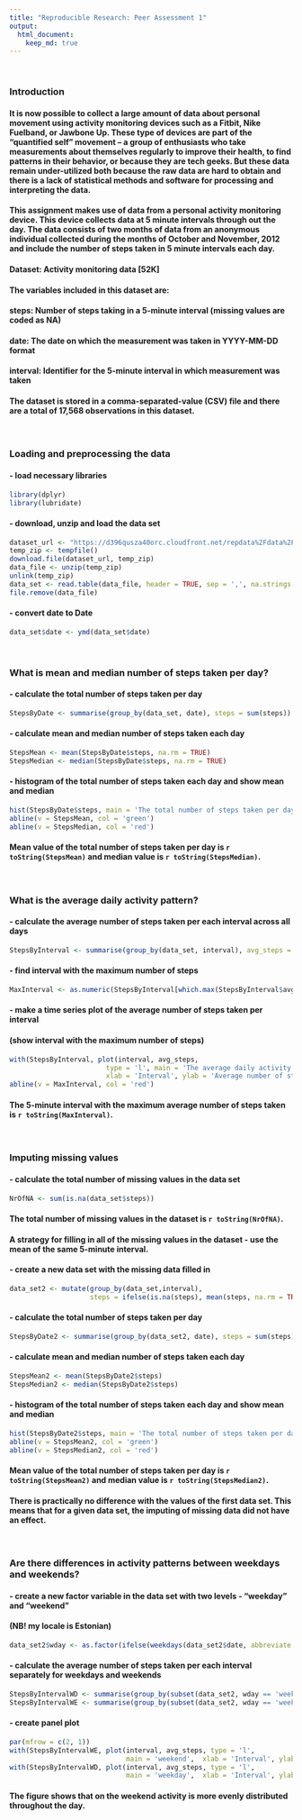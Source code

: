---
title: "Reproducible Research: Peer Assessment 1"
output: 
  html_document:
    keep_md: true
---
\

### Introduction
#### It is now possible to collect a large amount of data about personal movement using activity monitoring devices such as a Fitbit, Nike Fuelband, or Jawbone Up. These type of devices are part of the "quantified self" movement -- a group of enthusiasts who take measurements about themselves regularly to improve their health, to find patterns in their behavior, or because they are tech geeks. But these data remain under-utilized both because the raw data are hard to obtain and there is a lack of statistical methods and software for processing and interpreting the data.

#### This assignment makes use of data from a personal activity monitoring device. This device collects data at 5 minute intervals through out the day. The data consists of two months of data from an anonymous individual collected during the months of October and November, 2012 and include the number of steps taken in 5 minute intervals each day.

#### Dataset: Activity monitoring data [52K]
#### The variables included in this dataset are:
####   **steps**: Number of steps taking in a 5-minute interval (missing values are coded as NA)
####   **date**: The date on which the measurement was taken in YYYY-MM-DD format
####   **interval**: Identifier for the 5-minute interval in which measurement was taken
#### The dataset is stored in a comma-separated-value (CSV) file and there are a total of 17,568 observations in this dataset.  
\   

### Loading and preprocessing the data
#### - load necessary libraries
```{r message=FALSE}
library(dplyr)
library(lubridate)
```
#### - download, unzip and load the data set
```{r results='hide'}
dataset_url <- "https://d396qusza40orc.cloudfront.net/repdata%2Fdata%2Factivity.zip"
temp_zip <- tempfile()
download.file(dataset_url, temp_zip)
data_file <- unzip(temp_zip)
unlink(temp_zip)
data_set <- read.table(data_file, header = TRUE, sep = ',', na.strings = 'NA')
file.remove(data_file)
```
#### - convert date to Date
```{r}
data_set$date <- ymd(data_set$date)
```
\   
  
### What is mean and median number of steps taken per day?
#### - calculate the total number of steps taken per day
```{r message=FALSE}
StepsByDate <- summarise(group_by(data_set, date), steps = sum(steps))
```
#### - calculate mean and median number of steps taken each day
```{r}
StepsMean <- mean(StepsByDate$steps, na.rm = TRUE)
StepsMedian <- median(StepsByDate$steps, na.rm = TRUE)
```
#### - histogram of the total number of steps taken each day and show mean and median
```{r}
hist(StepsByDate$steps, main = 'The total number of steps taken per day', xlab = 'Steps')
abline(v = StepsMean, col = 'green')
abline(v = StepsMedian, col = 'red')
```
  
#### Mean value of the total number of steps taken per day is `r toString(StepsMean)` and median value is `r toString(StepsMedian)`.  
\    
  
### What is the average daily activity pattern?
#### - calculate the average number of steps taken per each interval across all days
```{r message=FALSE}
StepsByInterval <- summarise(group_by(data_set, interval), avg_steps = mean(steps, na.rm = TRUE))
```
#### - find interval with the maximum number of steps
```{r}
MaxInterval <- as.numeric(StepsByInterval[which.max(StepsByInterval$avg_steps), 1])
```
#### - make a time series plot of the average number of steps taken per interval
#### (show interval with the maximum number of steps)
```{r}
with(StepsByInterval, plot(interval, avg_steps, 
                        type = 'l', main = 'The average daily activity pattern', 
                        xlab = 'Interval', ylab = 'Average number of steps'))
abline(v = MaxInterval, col = 'red')
```

#### The 5-minute interval with the maximum average number of steps taken is `r toString(MaxInterval)`.
\

### Imputing missing values
#### - calculate the total number of missing values in the data set
```{r}
NrOfNA <- sum(is.na(data_set$steps))
```
#### The total number of missing values in the dataset is `r toString(NrOfNA)`.
#### A strategy for filling in all of the missing values in the dataset - use the mean of the same 5-minute interval.
#### - create a new data set with the missing data filled in
```{r}
data_set2 <- mutate(group_by(data_set,interval), 
                    steps = ifelse(is.na(steps), mean(steps, na.rm = TRUE), steps))
```
#### - calculate the total number of steps taken per day
```{r message=FALSE}
StepsByDate2 <- summarise(group_by(data_set2, date), steps = sum(steps))
```
#### - calculate mean and median number of steps taken each day
```{r}
StepsMean2 <- mean(StepsByDate2$steps)
StepsMedian2 <- median(StepsByDate2$steps)
```
#### - histogram of the total number of steps taken each day and show mean and median
```{r}
hist(StepsByDate2$steps, main = 'The total number of steps taken per day (imputed missing values)', xlab = 'Steps')
abline(v = StepsMean2, col = 'green')
abline(v = StepsMedian2, col = 'red')
```
  
#### Mean value of the total number of steps taken per day is `r toString(StepsMean2)` and median value is `r toString(StepsMedian2)`.
#### There is practically no difference with the values of the first data set. This means that for a given data set, the imputing of missing data did not have an effect.
\

### Are there differences in activity patterns between weekdays and weekends?
#### - create a new factor variable in the data set with two levels - “weekday” and “weekend”
####   (NB! my locale is Estonian)
```{r}
data_set2$wday <- as.factor(ifelse(weekdays(data_set2$date, abbreviate = TRUE) %in% c('L','P'),'weekend', 'weekday'))
```
#### - calculate the average number of steps taken per each interval separately for weekdays and weekends
```{r message=FALSE}
StepsByIntervalWD <- summarise(group_by(subset(data_set2, wday == 'weekday'), interval), avg_steps = mean(steps))
StepsByIntervalWE <- summarise(group_by(subset(data_set2, wday == 'weekend'), interval), avg_steps = mean(steps))
```
#### - create panel plot
```{r}
par(mfrow = c(2, 1))
with(StepsByIntervalWE, plot(interval, avg_steps, type = 'l', 
                             main = 'weekend',  xlab = 'Interval', ylab = 'Number of steps', ylim = c(0, 250)))
with(StepsByIntervalWD, plot(interval, avg_steps, type = 'l', 
                             main = 'weekday',  xlab = 'Interval', ylab = 'Number of steps', ylim = c(0, 250)))
```

#### The figure shows that on the weekend activity is more evenly distributed throughout the day.
\

